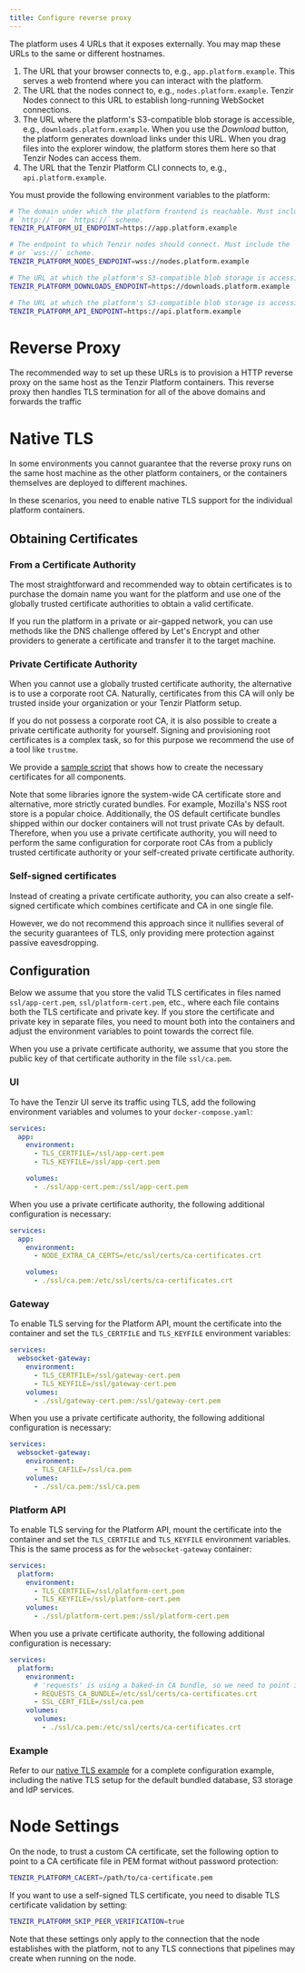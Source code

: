 ```yaml
---
title: Configure reverse proxy
---
```


The platform uses 4 URLs that it exposes externally. You may
map these URLs to the same or different hostnames.

1. The URL that your browser connects to, e.g.,
   `app.platform.example`. This serves a web frontend where you can
   interact with the platform.
2. The URL that the nodes connect to, e.g., `nodes.platform.example`. Tenzir
   Nodes connect to this URL to establish long-running WebSocket connections.
3. The URL where the platform's S3-compatible blob storage is accessible,
   e.g., `downloads.platform.example`. When you use the _Download_ button,
   the platform generates download links under this URL. When you drag files
   into the explorer window, the platform stores them here so that Tenzir Nodes can
   access them.
4. The URL that the Tenzir Platform CLI connects to, e.g.,
   `api.platform.example`.

You must provide the following environment variables to the platform:

```sh
# The domain under which the platform frontend is reachable. Must include the
# `http://` or `https://` scheme.
TENZIR_PLATFORM_UI_ENDPOINT=https://app.platform.example

# The endpoint to which Tenzir nodes should connect. Must include the `ws://`
# or `wss://` scheme.
TENZIR_PLATFORM_NODES_ENDPOINT=wss://nodes.platform.example

# The URL at which the platform's S3-compatible blob storage is accessible at.
TENZIR_PLATFORM_DOWNLOADS_ENDPOINT=https://downloads.platform.example

# The URL at which the platform's S3-compatible blob storage is accessible at.
TENZIR_PLATFORM_API_ENDPOINT=https://api.platform.example
```

# Reverse Proxy

The recommended way to set up these URLs is to provision a HTTP reverse proxy
on the same host as the Tenzir Platform containers. This reverse proxy then
handles TLS termination for all of the above domains and forwards the traffic

# Native TLS

In some environments you cannot guarantee that the reverse proxy
runs on the same host machine as the other platform containers, or
the containers themselves are deployed to different machines.

In these scenarios, you need to enable native TLS support
for the individual platform containers.

## Obtaining Certificates

### From a Certificate Authority

The most straightforward and recommended way to obtain certificates is to
purchase the domain name you want for the platform and use one of the
globally trusted certificate authorities to obtain a valid certificate.

If you run the platform in a private or air-gapped network, you can use
methods like the DNS challenge offered by Let's Encrypt and other providers to
generate a certificate and transfer it to the target machine.

### Private Certificate Authority

When you cannot use a globally trusted certificate authority,
the alternative is to use a corporate root CA. Naturally, certificates from this
CA will only be trusted inside your organization or your Tenzir Platform setup.

If you do not possess a corporate root CA, it is also possible to create a
private certificate authority for yourself. Signing and provisioning root
certificates is a complex task, so for this purpose we recommend the use of
a tool like `trustme`.

We provide a [sample script](https://github.com/tenzir/platform/tree/main/examples/native-tls) that shows
how to create the necessary certificates for all components.

Note that some libraries ignore the system-wide CA certificate store and
alternative, more strictly curated bundles. For example, Mozilla's NSS root
store is a popular choice. Additionally, the OS default certificate bundles
shipped within our docker containers will not trust private CAs by default.
Therefore, when you use a private certificate authority, you will need to
perform the same configuration for corporate root CAs from a publicly trusted
certificate authority or your self-created private certificate authority.

### Self-signed certificates

Instead of creating a private certificate authority, you can also
create a self-signed certificate which combines certificate and CA in one
single file.

However, we do not recommend this approach since it nullifies several of the
security guarantees of TLS, only providing mere protection against passive
eavesdropping.

## Configuration

Below we assume that you store the valid TLS certificates in files named
`ssl/app-cert.pem`, `ssl/platform-cert.pem`, etc., where each file contains
both the TLS certificate and private key. If you store the certificate and private key
in separate files, you need to mount both into the containers and
adjust the environment variables to point towards the correct file.

When you use a private certificate authority, we assume that you store the public key
of that certificate authority in the file `ssl/ca.pem`.

### UI

To have the Tenzir UI serve its traffic using TLS, add the following environment
variables and volumes to your `docker-compose.yaml`:

```yaml
services:
  app:
    environment:
      - TLS_CERTFILE=/ssl/app-cert.pem
      - TLS_KEYFILE=/ssl/app-cert.pem

    volumes:
      - ./ssl/app-cert.pem:/ssl/app-cert.pem
```

When you use a private certificate authority, the following additional
configuration is necessary:

```yaml
services:
  app:
    environment:
      - NODE_EXTRA_CA_CERTS=/etc/ssl/certs/ca-certificates.crt

    volumes:
      - ./ssl/ca.pem:/etc/ssl/certs/ca-certificates.crt
```

### Gateway

To enable TLS serving for the Platform API, mount the certificate into the
container and set the `TLS_CERTFILE` and `TLS_KEYFILE` environment variables:

```yaml
services:
  websocket-gateway:
    environment:
      - TLS_CERTFILE=/ssl/gateway-cert.pem
      - TLS_KEYFILE=/ssl/gateway-cert.pem
    volumes:
      - ./ssl/gateway-cert.pem:/ssl/gateway-cert.pem
```

When you use a private certificate authority, the following additional
configuration is necessary:

```yaml
services:
  websocket-gateway:
    environment:
      - TLS_CAFILE=/ssl/ca.pem
    volumes:
      - ./ssl/ca.pem:/ssl/ca.pem
```

### Platform API

To enable TLS serving for the Platform API, mount the certificate into the
container and set the `TLS_CERTFILE` and `TLS_KEYFILE` environment variables.
This is the same process as for the `websocket-gateway` container:

```yaml
services:
  platform:
    environment:
      - TLS_CERTFILE=/ssl/platform-cert.pem
      - TLS_KEYFILE=/ssl/platform-cert.pem
    volumes:
      - ./ssl/platform-cert.pem:/ssl/platform-cert.pem
```

When you use a private certificate authority, the following additional
configuration is necessary:

```yaml
services:
  platform:
    environment:
      # 'requests' is using a baked-in CA bundle, so we need to point it to our CA explicitly.
      - REQUESTS_CA_BUNDLE=/etc/ssl/certs/ca-certificates.crt
      - SSL_CERT_FILE=/ssl/ca.pem
    volumes:
      volumes:
        - ./ssl/ca.pem:/etc/ssl/certs/ca-certificates.crt
```

### Example

Refer to our [native TLS example](https://github.com/tenzir/platform/tree/main/examples/native-tls) for a
complete configuration example, including the native TLS setup for the default
bundled database, S3 storage and IdP services.

# Node Settings

On the node, to trust a custom CA certificate, set the following option
to point to a CA certificate file in PEM format without password protection:

```sh
TENZIR_PLATFORM_CACERT=/path/to/ca-certificate.pem
```

If you want to use a self-signed TLS certificate, you need to disable
TLS certificate validation by setting:

```sh
TENZIR_PLATFORM_SKIP_PEER_VERIFICATION=true
```

Note that these settings only apply to the connection that the node establishes
with the platform, not to any TLS connections that pipelines may
create when running on the node.

